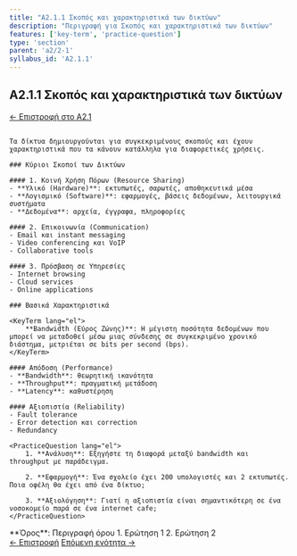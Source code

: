 ```yaml
---
title: "A2.1.1 Σκοπός και χαρακτηριστικά των δικτύων"
description: "Περιγραφή για Σκοπός και χαρακτηριστικά των δικτύων"
features: ['key-term', 'practice-question']
type: 'section'
parent: 'a2/2-1'
syllabus_id: 'A2.1.1'
---
```



<article className="prose prose-lg prose-slate max-w-none">

# A2.1.1 Σκοπός και χαρακτηριστικά των δικτύων

<nav className="mb-6 text-sm">
  <a href="/cs-study-companion/el/a2/2-1" className="text-indigo-600 hover:text-indigo-800">← Επιστροφή στο A2.1</a>
</nav>

##

    Τα δίκτυα δημιουργούνται για συγκεκριμένους σκοπούς και έχουν χαρακτηριστικά που τα κάνουν κατάλληλα για διαφορετικές χρήσεις.

    ### Κύριοι Σκοποί των Δικτύων

    #### 1. Κοινή Χρήση Πόρων (Resource Sharing)
    - **Υλικό (Hardware)**: εκτυπωτές, σαρωτές, αποθηκευτικά μέσα
    - **Λογισμικό (Software)**: εφαρμογές, βάσεις δεδομένων, λειτουργικά συστήματα
    - **Δεδομένα**: αρχεία, έγγραφα, πληροφορίες

    #### 2. Επικοινωνία (Communication)
    - Email και instant messaging
    - Video conferencing και VoIP
    - Collaborative tools

    #### 3. Πρόσβαση σε Υπηρεσίες
    - Internet browsing
    - Cloud services
    - Online applications

    ### Βασικά Χαρακτηριστικά

    <KeyTerm lang="el">
        **Bandwidth (Εύρος Ζώνης)**: Η μέγιστη ποσότητα δεδομένων που μπορεί να μεταδοθεί μέσω μιας σύνδεσης σε συγκεκριμένο χρονικό διάστημα, μετριέται σε bits per second (bps).
    </KeyTerm>

    #### Απόδοση (Performance)
    - **Bandwidth**: θεωρητική ικανότητα
    - **Throughput**: πραγματική μετάδοση
    - **Latency**: καθυστέρηση

    #### Αξιοπιστία (Reliability)
    - Fault tolerance
    - Error detection και correction
    - Redundancy

    <PracticeQuestion lang="el">
        1. **Ανάλυση**: Εξηγήστε τη διαφορά μεταξύ bandwidth και throughput με παράδειγμα.

        2. **Εφαρμογή**: Ένα σχολείο έχει 200 υπολογιστές και 2 εκτυπωτές. Ποια οφέλη θα έχει από ένα δίκτυο;

        3. **Αξιολόγηση**: Γιατί η αξιοπιστία είναι σημαντικότερη σε ένα νοσοκομείο παρά σε ένα internet cafe;
    </PracticeQuestion>



<KeyTerm lang="el">
**Όρος**: Περιγραφή όρου
</KeyTerm>

<PracticeQuestion lang="el">
1. Ερώτηση 1
2. Ερώτηση 2
</PracticeQuestion>

<nav className="mt-8 flex justify-between">
  <a href="/cs-study-companion/el/a2/2-1" className="text-indigo-600 hover:text-indigo-800">← Επιστροφή</a>
  <a href="/cs-study-companion/el/a2/2-1/2-1-2" className="text-indigo-600 hover:text-indigo-800">Επόμενη ενότητα →</a>
</nav>

</article>
